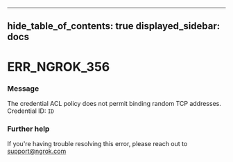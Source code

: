 

---
hide_table_of_contents: true
displayed_sidebar: docs
---


# ERR_NGROK_356

### Message
The credential ACL policy does not permit binding random TCP addresses.
Credential ID: `ID`

<ErrorDetails error="err_ngrok_356" />



### Further help
If you're having trouble resolving this error, please reach out to [support@ngrok.com](mailto:support@ngrok.com?subject=Help%20with%20ERR_NGROK_356)

